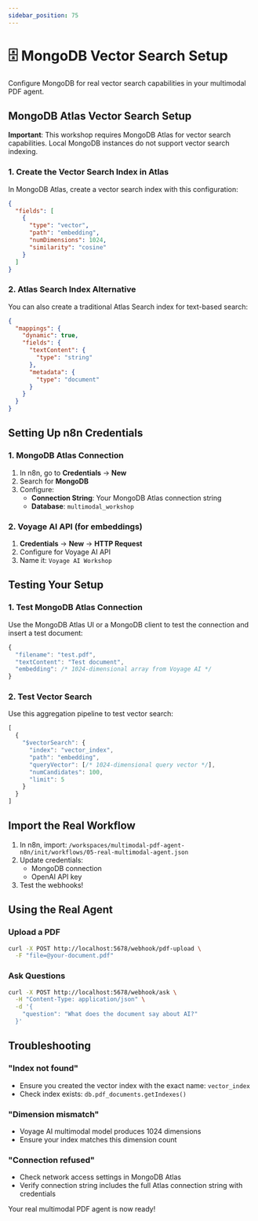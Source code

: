 ```yaml
---
sidebar_position: 75
---
```


# 🗄️ MongoDB Vector Search Setup

Configure MongoDB for real vector search capabilities in your multimodal PDF agent.

## MongoDB Atlas Vector Search Setup

**Important**: This workshop requires MongoDB Atlas for vector search capabilities. Local MongoDB instances do not support vector search indexing.

### 1. Create the Vector Search Index in Atlas

In MongoDB Atlas, create a vector search index with this configuration:

```json
{
  "fields": [
    {
      "type": "vector",
      "path": "embedding",
      "numDimensions": 1024,
      "similarity": "cosine"
    }
  ]
}
```

### 2. Atlas Search Index Alternative

You can also create a traditional Atlas Search index for text-based search:

```json
{
  "mappings": {
    "dynamic": true,
    "fields": {
      "textContent": {
        "type": "string"
      },
      "metadata": {
        "type": "document"
      }
    }
  }
}
```

## Setting Up n8n Credentials

### 1. MongoDB Atlas Connection

1. In n8n, go to **Credentials** → **New**
2. Search for **MongoDB**
3. Configure:
   - **Connection String**: Your MongoDB Atlas connection string
   - **Database**: `multimodal_workshop`

### 2. Voyage AI API (for embeddings)

1. **Credentials** → **New** → **HTTP Request**
2. Configure for Voyage AI API
3. Name it: `Voyage AI Workshop`

## Testing Your Setup

### 1. Test MongoDB Atlas Connection

Use the MongoDB Atlas UI or a MongoDB client to test the connection and insert a test document:

```javascript
{
  "filename": "test.pdf",
  "textContent": "Test document",
  "embedding": /* 1024-dimensional array from Voyage AI */
}
```

### 2. Test Vector Search

Use this aggregation pipeline to test vector search:

```javascript
[
  {
    "$vectorSearch": {
      "index": "vector_index",
      "path": "embedding",
      "queryVector": [/* 1024-dimensional query vector */],
      "numCandidates": 100,
      "limit": 5
    }
  }
]
```

## Import the Real Workflow

1. In n8n, import: `/workspaces/multimodal-pdf-agent-n8n/init/workflows/05-real-multimodal-agent.json`
2. Update credentials:
   - MongoDB connection
   - OpenAI API key
3. Test the webhooks!

## Using the Real Agent

### Upload a PDF
```bash
curl -X POST http://localhost:5678/webhook/pdf-upload \
  -F "file=@your-document.pdf"
```

### Ask Questions
```bash
curl -X POST http://localhost:5678/webhook/ask \
  -H "Content-Type: application/json" \
  -d '{
    "question": "What does the document say about AI?"
  }'
```

## Troubleshooting

### "Index not found"
- Ensure you created the vector index with the exact name: `vector_index`
- Check index exists: `db.pdf_documents.getIndexes()`

### "Dimension mismatch"
- Voyage AI multimodal model produces 1024 dimensions
- Ensure your index matches this dimension count

### "Connection refused"
- Check network access settings in MongoDB Atlas
- Verify connection string includes the full Atlas connection string with credentials

Your real multimodal PDF agent is now ready!